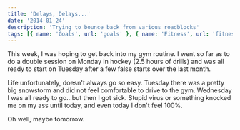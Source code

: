```yaml
---
title: 'Delays, Delays...'
date: '2014-01-24'
description: 'Trying to bounce back from various roadblocks'
tags: [{ name: 'Goals', url: 'goals' }, { name: 'Fitness', url: 'fitness' }]
---
```


This week, I was hoping to get back into my gym routine. I went so far as to do a double session on Monday in hockey (2.5 hours of drills) and was all ready to start on Tuesday after a few false starts over the last month.

Life unfortunately, doesn't always go so easy. Tuesday there was a pretty big snowstorm and did not feel comfortable to drive to the gym. Wednesday I was all ready to go…but then I got sick. Stupid virus or something knocked me on my ass until today, and even today I don't feel 100%.

Oh well, maybe tomorrow.
